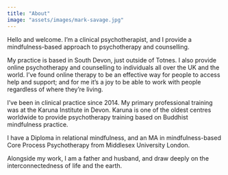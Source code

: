 ```yaml
---
title: "About"
image: "assets/images/mark-savage.jpg"
---
```


Hello and welcome. I’m a clinical psychotherapist, and I provide a mindfulness-based approach to psychotherapy and counselling.

My practice is based in South Devon, just outside of Totnes. I also provide online psychotherapy and counselling to individuals all over the UK and the world. I’ve found online therapy to be an effective way for people to access help and support; and for me it’s a joy to be able to work with people regardless of where they’re living.

I’ve been in clinical practice since 2014. My primary professional training was at the Karuna Institute in Devon. Karuna is one of the oldest centres worldwide to provide psychotherapy training based on Buddhist mindfulness practice.

I have a Diploma in relational mindfulness, and an MA in mindfulness-based Core Process Psychotherapy from Middlesex University London.

Alongside my work, I am a father and husband, and draw deeply on the interconnectedness of life and the earth.
